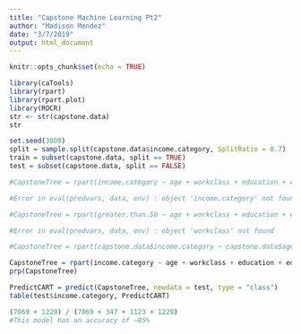 ```yaml
---
title: "Capstone Machine Learning Pt2"
author: "Madison Mendez"
date: "3/7/2019"
output: html_document
---
```


```r
knitr::opts_chunk$set(echo = TRUE)
```

```r
library(caTools)
library(rpart)
library(rpart.plot)
library(ROCR)
str <- str(capstone.data)
str    
```

```r
set.seed(3000)
split = sample.split(capstone.data$income.category, SplitRatio = 0.7)
train = subset(capstone.data, split == TRUE)
test = subset(capstone.data, split == FALSE)

#CapstoneTree = rpart(income.category ~ age + workclass + education + education.num + marital.status + occupation + relationship + race + sex + capital.gain + capital.loss + hours.per.week + native.country)

#Error in eval(predvars, data, env) : object 'income.category' not found

#CapstoneTree = rpart(greater.than.50 ~ age + workclass + education + education.num + marital.status + occupation + relationship + race + sex + capital.gain + capital.loss + hours.per.week + native.country)

#Error in eval(predvars, data, env) : object 'workclass' not found

#CapstoneTree = rpart(capstone.data$income.category ~ capstone.data$age + capstone.data$workclass + capstone.data$education + capstone.data$education.num + capstone.data$marital.status + capstone.data$occupation + capstone.data$relationship + capstone.data$race + capstone.data$sex + capstone.data$capital.gain + capstone.data$capital.loss + capstone.data$hours.per.week + capstone.data$native.country)

CapstoneTree = rpart(income.category ~ age + workclass + education + education.num + marital.status + occupation + relationship + race + sex + capital.gain + capital.loss + hours.per.week + native.country, data = capstone.data, method = "class", control = rpart.control(minbucket = 25))
prp(CapstoneTree)
```

```r
PredictCART = predict(CapstoneTree, newdata = test, type = "class")
table(test$income.category, PredictCART)
```

```r
(7069 + 1229) / (7069 + 347 + 1123 + 1229)
#This model has an accuracy of ~85%
```

